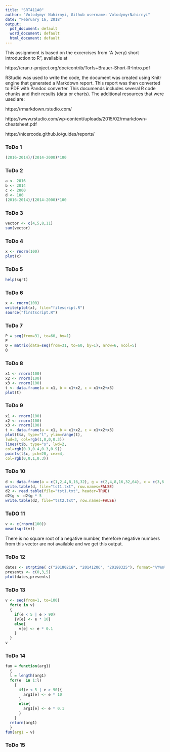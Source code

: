 ```yaml
---
title: "SRT411A0"
author: "Volodymyr Nahirnyi, Github username: VolodymyrNahirnyi"
date: "February 16, 2018"
output:
  pdf_document: default
  word_document: default
  html_document: default
---
```

This assignment is based on the excercises from "A (very) short introduction to R", available at 

https://cran.r-project.org/doc/contrib/Torfs+Brauer-Short-R-Intro.pdf

RStudio was used to write the code, the document was created using Knitr engine that generated a Markdown report. This report was then converted to PDF with Pandoc converter.
This documends includes several R code chunks and their results (data or charts). The additional resources that were used are:

https://rmarkdown.rstudio.com/

https://www.rstudio.com/wp-content/uploads/2015/02/rmarkdown-cheatsheet.pdf

https://nicercode.github.io/guides/reports/

### ToDo 1
```r
(2016-2014)/(2014-2000)*100
```

### ToDo 2
```r
a <- 2016
b <- 2014
c <- 2000
d <- 100
(2016-2014)/(2014-2000)*100
```

### ToDo 3
```r
vector <- c(4,5,8,11)
sum(vector)
```

### ToDo 4
```r
x <- rnorm(100)
plot(x)
```

### ToDo 5
```r
help(sqrt)
```

### ToDo 6
```r
x <- rnorm(100)
write(plot(x), file="filescript.R") 
source("firstscript.R")
```

### ToDo 7
```r
P = seq(from=31, to=60, by=1)
P
Q = matrix(data=seq(from=31, to=60, by=1), nrow=6, ncol=5)
Q
```

### ToDo 8
```r
x1 <- rnorm(100)
x2 <- rnorm(100)
x3 <- rnorm(100)
t <- data.frame(a = x1, b = x1+x2, c = x1+x2+x3)
plot(t)
```

### ToDo 9
```r
x1 <- rnorm(100)
x2 <- rnorm(100)
x3 <- rnorm(100)
t <- data.frame(a = x1, b = x1+x2, c = x1+x2+x3)
plot(t$a, type="l", ylim=range(t),
lwd=3, col=rgb(1,0,0,0.3))
lines(t$b, type="s", lwd=2,
col=rgb(0.3,0.4,0.3,0.9))
points(t$c, pch=20, cex=4,
col=rgb(0,0,1,0.3))
```

### ToDo 10
```r
d <- data.frame(a = c(1,2,4,8,16,32), g = c(2,4,8,16,32,64), x = c(3,6,12,24,48,96))
write.table(d, file="tst1.txt", row.names=FALSE)
d2 <- read.table(file="tst1.txt", header=TRUE)
d2$g <- d2$g * 5
write.table(d2, file="tst2.txt", row.names=FALSE)
```

### ToDO 11
```r
v <- c(rnorm(100))
mean(sqrt(v))
```
There is no square root of a negative number, therefore negative numbers from this vector are not available and we get this output.

### ToDo 12
```r
dates <- strptime( c("20180216", "20141206", "20180325"), format="%Y%m%d")
presents <- c(0,3,5)
plot(dates,presents)
```

### ToDo 13
```r
v <- seq(from=1, to=100)
  for(e in v)
  {
    if(e < 5 | e > 90)
    {v[e] <- e * 10}
    else{
      v[e] <- e * 0.1
    }
  }
v
```

### ToDo 14
```r
fun = function(arg1)
  {
  l = length(arg1)
  for(e  in 1:l)
    {
      if(e < 5 | e > 90){
        arg1[e] <- e * 10
      }
      else{
        arg1[e] <- e * 0.1
      }
    }
  return(arg1)
  }
fun(arg1 = v)
```

### ToDo 15
```r

```
